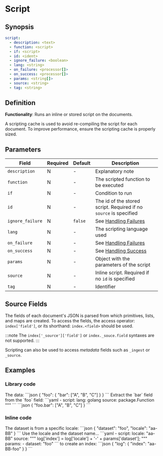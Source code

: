 # Script

## Synopsis

```yaml
script:
  - description: <text>
  - function: <script>
  - if: <script>
  - id: <ident>
  - ignore_failure: <boolean>
  - lang: <string>
  - on_failure: <processor[]>
  - on_success: <processor[]>
  - params: <string[]>
  - source: <string>
  - tag: <string>
```

## Definition

**Functionality**: Runs an inline or stored script on the documents.

A scripting cache is used to avoid re-compiling the script for each document. To improve performance, ensure the scripting cache is properly sized.

## Parameters

|Field|Required|Default|Description|
|---|---|---|---|
|`description`|N|-|Explanatory note|
|`function`|N|-|The scripted function to be executed|
|`if`|N|-|Condition to run|
|`id`|N|-|The id of the stored script. Required if no `source` is specified|
|`ignore_failure`|N|`false`|See [Handling Failures](../handling-failures.mdx)|
|`lang`|N|-|The scripting language used|
|`on_failure`|N|-|See [Handling Failures](../handling-failures.mdx)|
|`on_success`|N|-|See [Handling Success](../handling-success.mdx)|
|`params`|N|-|Object with the parameters of the script|
|`source`|N|-|Inline script. Required if no `id` is specified|
|`tag`|N|-|Identifier|

## Source Fields

The fields of each document's JSON is parsed from which primitives, lists, and maps are created. To access the fields, the access operator: `index['field']`, or its shorthand: `index.<field>` should be used.

:::note
The `index['_source']['field']` or `index._souce.field` syntaxes are not supported.
:::

Scripting can also be used to access _metadata_ fields such as `_ingest` or `_source`.

## Examples

### Library code

<ExampleGrid>
  <CommentCol>
    The data:
  </CommentCol>
  <CodeCol>
    ```json
    {
      "foo": {
        "bar": ["A", "B", "C"]
      }
    }
    ```
  </CodeCol>

  <CommentCol>
    Extract the `bar` field from the `foo` field:
  </CommentCol>
  <CodeCol>
    ```yaml
    - script:
      lang: golang
      source: package.Function
      """
    ```
    ```json
    {
      "foo.bar": ["A", "B", "C"]
    }
    ```
  </CodeCol>
</ExampleGrid>

### Inline code

<ExampleGrid>
  <CommentCol>
    The dataset is from a specific locale:
  </CommentCol>
  <CodeCol>
    ```json
    {
      "dataset": "foo",
      "locale": "aa-BB"
    }
    ```
  </CodeCol>

  <CommentCol>
    Use the locale and the dataset name...
  </CommentCol>
  <CodeCol>
    ```yaml
    - script:
      locale: "aa-BB"
      source: """
        log['index'] = log['locale'] + '-' + params['dataset'];
      """
      params:
        - dataset: "foo"
  ```
  </CodeCol>
  <CommentCol>
     to create an index:
  </CommentCol>
  <CodeCol>
    ```json
    {
      "log": {
        "index": "aa-BB-foo"
      }
    }
    ```
  </CodeCol>
</ExampleGrid>

